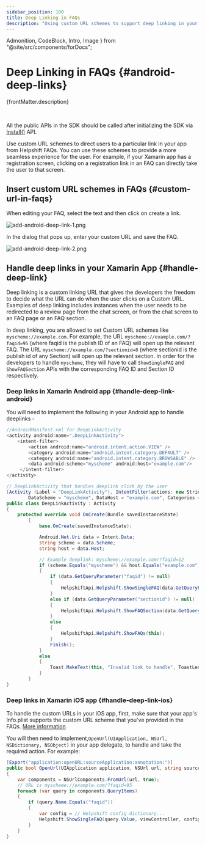 ```yaml
---
sidebar_position: 100
title: Deep Linking in FAQs
description: "Using custom URL schemes to support deep linking in your app."
---
```


  Admonition,
  CodeBlock,
  Intro,
  Image
} from "@site/src/components/forDocs";

# Deep Linking in FAQs {#android-deep-links}

<Intro>{frontMatter.description}</Intro>

<br/>
<Admonition type="info" title="Note">

All the public APIs in the SDK should be called after initializing the SDK via [Install()](/sdkx-xamarin/getting-started#initialize) API.

</Admonition>

Use custom URL schemes to direct users to a particular link in your app from Helpshift FAQs.
You can use these schemes to provide a more seamless experience for the user.
For example, if your Xamarin app has a registration screen, clicking on a registration link in an FAQ can directly take the user to that screen.

## Insert custom URL schemes in FAQs {#custom-url-in-faqs}

When editing your FAQ, select the text and then click on create a link.

<Image
  src="/static/books/android/add-android-deep-link-1.png"
  width="half"
  alt="add-android-deep-link-1.png"/>

In the dialog that pops up, enter your custom URL and save the FAQ.

<Image
  src="/static/books/android/add-android-deep-link-2.png"
  width="half"
  alt="add-android-deep-link-2.png"/>

## Handle deep links in your Xamarin App {#handle-deep-link}

Deep linking is a custom linking URL that gives the developers the freedom to decide what the URL can do when the user clicks on a Custom
URL. 
Examples of deep linking includes instances when the user needs to be redirected to a review page from the chat screen, or from the chat screen to an FAQ page or an FAQ section.

In deep linking, you are allowed to set Custom URL schemes like `myscheme://example.com`.
For example, the URL `myscheme://example.com/?faqid=95` (where faqid is the publish ID of an FAQ) will open up the relevant FAQ.
The URL `myscheme://example.com/?sectionid=8` (where sectionid is the publish id of any Section) will open up the relevant section.
In order for the developers to handle `myscheme`, they will have to call `ShowSingleFAQ` and `ShowFAQSection` APIs with the corresponding FAQ ID and Section ID respectively.

### Deep links in Xamarin Android app {#handle-deep-link-android}

You will need to implement the following in your Android app to handle deeplinks -

```java
//AndroidManifest.xml for DeepLinkActivity
<activity android:name=".DeepLinkActivity">
    <intent-filter>
        <action android:name="android.intent.action.VIEW" />
        <category android:name="android.intent.category.DEFAULT" />
        <category android:name="android.intent.category.BROWSABLE" />
        <data android:scheme="myscheme" android:host="example.com"/>
     </intent-filter>
</activity>
```

```csharp
// DeepLinkActivity that handles deeplink click by the user
[Activity (Label = "DeepLinkActivity"), IntentFilter(actions: new String[] {"android.intent.action.VIEW" },
        DataScheme = "myscheme", DataHost = "example.com", Categories = new String[] { "android.intent.category.DEFAULT", "android.intent.category.BROWSABLE" })]			
public class DeepLinkActivity : Activity
{        
	protected override void OnCreate(Bundle savedInstanceState)
        {
            base.OnCreate(savedInstanceState);

            Android.Net.Uri data = Intent.Data;
            string scheme = data.Scheme;
            string host = data.Host;

            // Example deeplink: myscheme://example.com/?faqid=12
            if (scheme.Equals("myscheme") && host.Equals("example.com"))
            {
                if (data.GetQueryParameter("faqid") != null)
                {
                    HelpshiftApi.Helpshift.ShowSingleFAQ(data.GetQueryParameter("faqid"), this);
                }
                else if (data.GetQueryParameter("sectionid") != null)
                {
                    HelpshiftApi.Helpshift.ShowFAQSection(data.GetQueryParameter("sectionid"), this);
                }
                else
                {
                    HelpshiftApi.Helpshift.ShowFAQs(this);
                }
                Finish();
            }
            else
            {
                Toast.MakeText(this, "Invalid link to handle", ToastLength.Short).Show();
            }
        }
}
```

### Deep links in Xamarin iOS app {#handle-deep-link-ios}

To handle the custom URLs in your iOS app, first, make sure that your app's Info.plist supports the custom URL scheme that you've provided in the FAQs. [More information](https://developer.apple.com/documentation/xcode/defining-a-custom-url-scheme-for-your-app)

You will then need to implement,`OpenUrl(UIApplication, NSUrl, NSDictionary, NSObject)` in your app delegate, to handle and take the required action. For example:

```csharp
[Export("application:openURL:sourceApplication:annotation:")]
public bool OpenUrl(UIApplication application, NSUrl url, string sourceApplication, NSObject annotation)
{
    var components = NSUrlComponents.FromUrl(url, true);
    // URL is myscheme://example.com/?faqid=95
    foreach (var query in components.QueryItems)
    {
        if (query.Name.Equals("faqid"))
        {
            var config = // Helpshift config dictionary...
            Helpshift.ShowSingleFAQ(query.Value, viewController, config);
        }
    }
}
```
